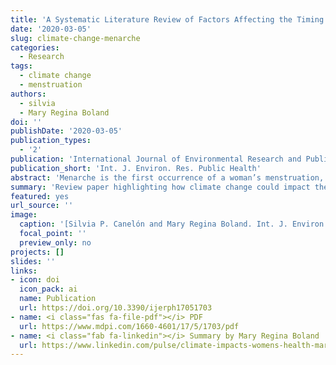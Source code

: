 ```yaml
---
title: 'A Systematic Literature Review of Factors Affecting the Timing of Menarche: The Potential for Climate Change to Impact Women’s Health'
date: '2020-03-05'
slug: climate-change-menarche
categories:
  - Research
tags:
  - climate change
  - menstruation
authors:
  - silvia
  - Mary Regina Boland
doi: ''
publishDate: '2020-03-05'
publication_types:
  - '2'
publication: 'International Journal of Environmental Research and Public Health'
publication_short: 'Int. J. Environ. Res. Public Health'
abstract: 'Menarche is the first occurrence of a woman’s menstruation, an event that symbolizes reproductive capacity and the transition from childhood into womanhood. The global average age for menarche is 12 years and this has been declining in recent years. Many factors that affect the timing menarche in girls could be affected by climate change. A systematic literature review was performed regarding the timing of menarche and four publication databases were interrogated: EMBASE, SCOPUS, PubMed, and Cochrane Reviews. Themes were identified from 112 articles and related to environmental causes of perturbations in menarche (either early or late), disease causes and consequences of perturbations, and social causes and consequences. Research from climatology was incorporated to describe how climate change events, including increased hurricanes, avalanches/mudslides/landslides, and extreme weather events could alter the age of menarche by disrupting food availability or via increased toxin/pollutant release. Overall, our review revealed that these perturbations in the timing of menarche are likely to increase the disease burden for women in four key areas: mental health, fertility-related conditions, cardiovascular disease, and bone health. In summary, the climate does have the potential to impact women’s health through perturbation in the timing of menarche and this, in turn, will affect women’s risk of disease in future.'
summary: 'Review paper highlighting how climate change could impact the timing of first menstruation and increase the burden of disease.'
featured: yes
url_source: ''
image:
  caption: '[Silvia P. Canelón and Mary Regina Boland. Int. J. Environ. Res. Public Health (2020)](featured.png)'
  focal_point: ''
  preview_only: no
projects: []
slides: ''
links:
- icon: doi
  icon_pack: ai
  name: Publication
  url: https://doi.org/10.3390/ijerph17051703
- name: <i class="fas fa-file-pdf"></i> PDF
  url: https://www.mdpi.com/1660-4601/17/5/1703/pdf
- name: <i class="fab fa-linkedin"></i> Summary by Mary Regina Boland
  url: https://www.linkedin.com/pulse/climate-impacts-womens-health-mary-regina-boland/?trackingId=zbL7SUeKQRqQyDUg0KNVEA%3D%3D
---
```

